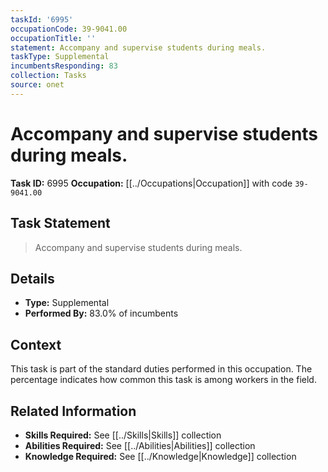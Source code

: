 ```yaml
---
taskId: '6995'
occupationCode: 39-9041.00
occupationTitle: ''
statement: Accompany and supervise students during meals.
taskType: Supplemental
incumbentsResponding: 83
collection: Tasks
source: onet
---
```

# Accompany and supervise students during meals.

**Task ID:** 6995
**Occupation:** [[../Occupations|Occupation]] with code `39-9041.00`

## Task Statement

> Accompany and supervise students during meals.

## Details

- **Type:** Supplemental
- **Performed By:** 83.0% of incumbents

## Context

This task is part of the standard duties performed in this occupation. The percentage indicates how common this task is among workers in the field.

## Related Information

- **Skills Required:** See [[../Skills|Skills]] collection
- **Abilities Required:** See [[../Abilities|Abilities]] collection
- **Knowledge Required:** See [[../Knowledge|Knowledge]] collection
